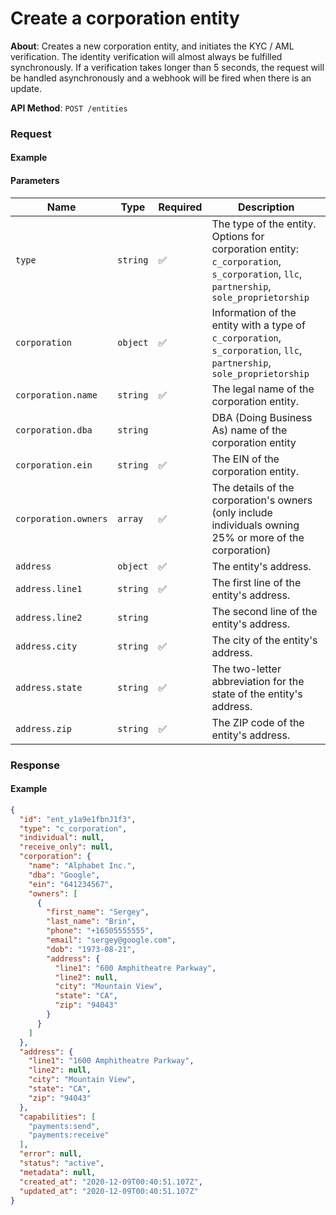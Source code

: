 
# Create a corporation entity

**About**: Creates a new corporation entity, and initiates the KYC / AML verification. The identity verification will almost always be fulfilled synchronously. If a verification takes longer than 5 seconds, the request will be handled asynchronously and a webhook will be fired when there is an update.

**API Method**: `POST /entities`

### Request

#### Example
<EntitiesCreateCorporation />

#### Parameters
| Name                 | Type     | Required | Description                                                                                                                                                 |
|----------------------|----------|----------|-------------------------------------------------------------------------------------------------------------------------------------------------------------|
| `type`               | `string` | ✅        | The type of the entity. Options for corporation entity: `c_corporation`, `s_corporation`, `llc`, `partnership`, `sole_proprietorship` |
| `corporation`        | `object` | ✅        | Information of the entity with a type of `c_corporation`, `s_corporation`, `llc`, `partnership`, `sole_proprietorship`                |
| `corporation.name`   | `string` | ✅        | The legal name of the corporation entity.                                                                                                                   |
| `corporation.dba`    | `string` |          | DBA (Doing Business As) name of the corporation entity                                                                                                      |
| `corporation.ein`    | `string` | ✅        | The EIN of the corporation entity.                                                                                                                          |
| `corporation.owners` | `array`  | ✅        | The details of the corporation's owners (only include individuals owning 25% or more of the corporation)                                                    |
| `address`            | `object` | ✅        | The entity's address.                                                                                                                                       |
| `address.line1`      | `string` | ✅        | The first line of the entity's address.                                                                                                                     |
| `address.line2`      | `string` |          | The second line of the entity's address.                                                                                                                    |
| `address.city`       | `string` | ✅        | The city of the entity's address.                                                                                                                           |
| `address.state`      | `string` | ✅        | The two-letter abbreviation for the state of the entity's address.                                                                                          |
| `address.zip`        | `string` | ✅        | The ZIP code of the entity's address.                                                                                                                       |

### Response

#### Example
```json
{
  "id": "ent_y1a9e1fbnJ1f3",
  "type": "c_corporation",
  "individual": null,
  "receive_only": null,
  "corporation": {
    "name": "Alphabet Inc.",
    "dba": "Google",
    "ein": "641234567",
    "owners": [
      {
        "first_name": "Sergey",
        "last_name": "Brin",
        "phone": "+16505555555",
        "email": "sergey@google.com",
        "dob": "1973-08-21",
        "address": {
          "line1": "600 Amphitheatre Parkway",
          "line2": null,
          "city": "Mountain View",
          "state": "CA",
          "zip": "94043"
        }
      }
    ]
  },
  "address": {
    "line1": "1600 Amphitheatre Parkway",
    "line2": null,
    "city": "Mountain View",
    "state": "CA",
    "zip": "94043"
  },
  "capabilities": [
    "payments:send",
    "payments:receive"
  ],
  "error": null,
  "status": "active",
  "metadata": null,
  "created_at": "2020-12-09T00:40:51.107Z",
  "updated_at": "2020-12-09T00:40:51.107Z"
}
```

